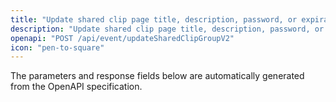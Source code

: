 ```yaml
---
title: "Update shared clip page title, description, password, or expiration time"
description: "Update shared clip page title, description, password, or expiration time"
openapi: "POST /api/event/updateSharedClipGroupV2"
icon: "pen-to-square"
---
```


<Note>
The parameters and response fields below are automatically generated from the OpenAPI specification.
</Note>
